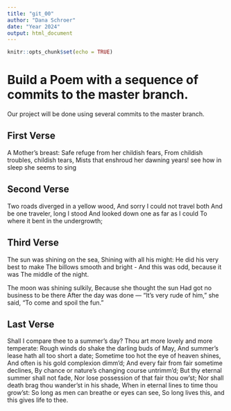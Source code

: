 ```yaml
---
title: "git_00"
author: "Dana Schroer"
date: "Year 2024"
output: html_document
---
```


```r
knitr::opts_chunk$set(echo = TRUE)
```
# Build a Poem with a sequence of commits to the master branch.

Our project will be done using several commits to the master branch.

<!-- Do not modify or change any text in "!--" bracketed areas such as this --- these are instructions to
you, if you change any of this the git program will notice it and compromise your git merging strategy !-->

## First Verse 
<!--Put the first five lines of a poem by Lewis Carrol in this section!-->

A Mother's breast: 
Safe refuge from her childish fears,
From childish troubles, childish tears,
Mists that enshroud her dawning years! 
see how in sleep she seems to sing

## Second Verse
<!--Put the first five lines of a poem by Robert Frost here!-->

Two roads diverged in a yellow wood,
And sorry I could not travel both
And be one traveler, long I stood
And looked down one as far as I could 
To where it bent in the undergrowth;

## Third Verse
<!--Put the first two verses of The Walrus and the Carpenter here!-->

The sun was shining on the sea,
Shining with all his might:
He did his very best to make
The billows smooth and bright -
And this was odd, because it was
The middle of the night.

The moon was shining sulkily,
Because she thought the sun 
Had got no business to be there
After the day was done ---
"It's very rude of him," she said,
"To come and spoil the fun."

## Last Verse
<!--Put a short poem of your choice 8-20 lines,here!-->

Shall I compare thee to a summer's day? 
Thou art more lovely and more temperate:
Rough winds do shake the darling buds of May, 
And summer's lease hath all too short a date;
Sometime too hot the eye of heaven shines,
And often is his gold complexion dimm'd;
And every fair from fair sometime declines,
By chance or nature's changing course untrimm'd;
But thy eternal summer shall not fade, 
Nor lose possession of that fair thou ow'st; 
Nor shall death brag thou wander'st in his shade,
When in eternal lines to time thou grow'st: 
So long as men can breathe or eyes can see,
So long lives this, and this gives life to thee.
